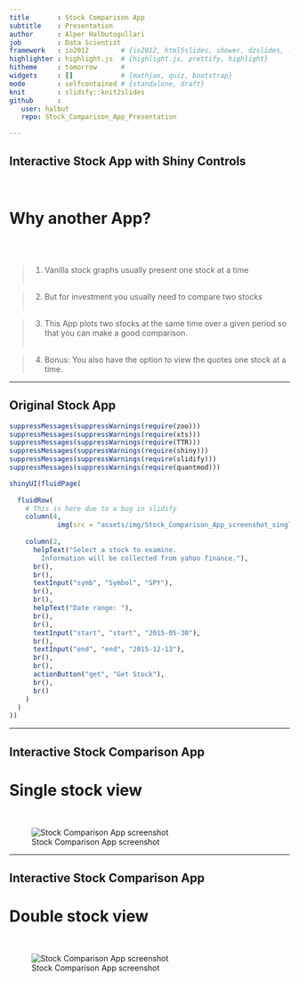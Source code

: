 ```yaml
---
title       : Stock Comparison App
subtitle    : Presentation
author      : Alper Halbutogullari
job         : Data Scientist
framework   : io2012        # {io2012, html5slides, shower, dzslides, ...}
highlighter : highlight.js  # {highlight.js, prettify, highlight}
hitheme     : tomorrow      # 
widgets     : []            # {mathjax, quiz, bootstrap}
mode        : selfcontained # {standalone, draft}
knit        : slidify::knit2slides
github      :
   user: halbut
   repo: Stock_Comparison_App_Presentation

---
```


## Interactive Stock App with Shiny Controls
<BR>  

# Why another App?
   <BR>   <BR>

> 1. Vanilla stock graphs usually present one stock at a time
   <BR>   <BR>
   
> 2. But for investment you usually need to compare two stocks
   <BR>   <BR>
   
> 3. This App plots two stocks at the same time over a given period so that you can make a good comparison.
   <BR>   <BR>
   
> 4. Bonus: You also have the option to view the quotes one stock at a time.

---

## Original Stock App


```r
suppressMessages(suppressWarnings(require(zoo)))
suppressMessages(suppressWarnings(require(xts)))
suppressMessages(suppressWarnings(require(TTR)))
suppressMessages(suppressWarnings(require(shiny)))
suppressMessages(suppressWarnings(require(slidify)))
suppressMessages(suppressWarnings(require(quantmod)))

shinyUI(fluidPage(
  
  fluidRow(
    # This is here due to a bug in slidify
    column(4,
            img(src = "assets/img/Stock_Comparison_App_screenshot_single_stock_original_small.png", align = "right")),
  
    column(2,
      helpText("Select a stock to examine. 
        Information will be collected from yahoo finance."),
      br(),
      br(),
      textInput("symb", "Symbol", "SPY"),
      br(),
      br(),
      helpText("Date range: "),
      br(),
      br(),
      textInput("start", "start", "2015-05-30"),
      br(),
      textInput("end", "end", "2015-12-13"),
      br(),
      br(),   
      actionButton("get", "Get Stock"),
      br(),
      br()
    )
  )
))
```

---

## Interactive Stock Comparison App

# Single stock view
<BR>

![Stock Comparison App screenshot](assets/img/Stock_Comparison_App_screenshot_single_stock.png)

---

## Interactive Stock Comparison App

# Double stock view
<BR>

![Stock Comparison App screenshot](assets/img/Stock_Comparison_App_screenshot_double_stock.png)


